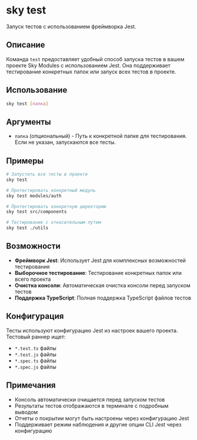 # sky test

Запуск тестов с использованием фреймворка Jest.

## Описание

Команда `test` предоставляет удобный способ запуска тестов в вашем проекте Sky Modules с использованием Jest. Она поддерживает тестирование конкретных папок или запуск всех тестов в проекте.

## Использование

```bash
sky test [папка]
```

## Аргументы

- `папка` (опциональный) - Путь к конкретной папке для тестирования. Если не указан, запускаются все тесты.

## Примеры

```bash
# Запустить все тесты в проекте
sky test

# Протестировать конкретный модуль
sky test modules/auth

# Протестировать конкретную директорию
sky test src/components

# Тестирование с относительным путем
sky test ./utils
```

## Возможности

- **Фреймворк Jest**: Использует Jest для комплексных возможностей тестирования
- **Выборочное тестирование**: Тестирование конкретных папок или всего проекта
- **Очистка консоли**: Автоматическая очистка консоли перед запуском тестов
- **Поддержка TypeScript**: Полная поддержка TypeScript файлов тестов

## Конфигурация

Тесты используют конфигурацию Jest из настроек вашего проекта. Тестовый раннер ищет:
- `*.test.ts` файлы
- `*.test.js` файлы
- `*.spec.ts` файлы
- `*.spec.js` файлы

## Примечания

- Консоль автоматически очищается перед запуском тестов
- Результаты тестов отображаются в терминале с подробным выводом
- Отчеты о покрытии могут быть настроены через конфигурацию Jest
- Поддерживает режим наблюдения и другие опции CLI Jest через конфигурацию
